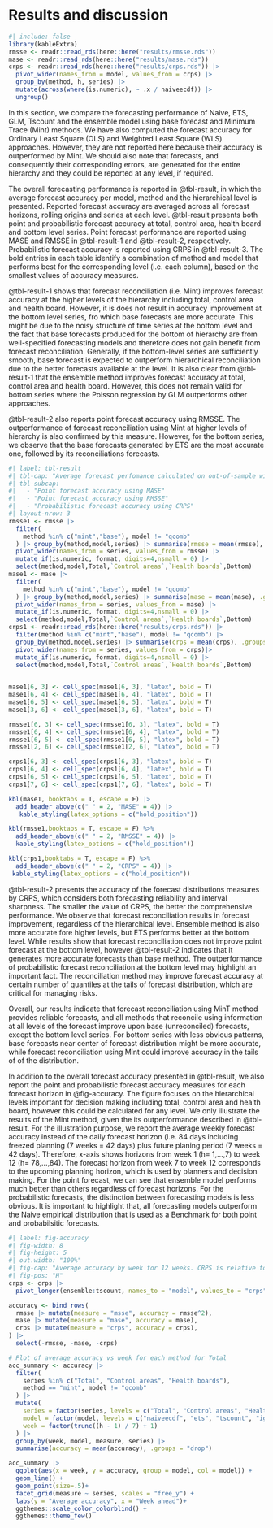 # Results and discussion {#sec-results}

```r
#| include: false
library(kableExtra)
rmsse <- readr::read_rds(here::here("results/rmsse.rds"))
mase <- readr::read_rds(here::here("results/mase.rds"))
crps <- readr::read_rds(here::here("results/crps.rds")) |>
  pivot_wider(names_from = model, values_from = crps) |>
  group_by(method, h, series) |>
  mutate(across(where(is.numeric), ~ .x / naiveecdf)) |>
  ungroup()
```

In this section, we compare the forecasting performance of Naive, ETS, GLM, Tscount and the ensemble model using base forecast and Minimum Trace (Mint) methods. We have also computed the forecast accuracy for Ordinary Least Square (OLS) and Weighted Least Square (WLS) approaches. However, they are not reported here because their accuracy is outperformed by Mint. We should also note that forecasts, and consequently their corresponding errors, are generated for the entire hierarchy and they could be reported at any level, if required. 

The overall forecasting performance is reported in @tbl-result, in which the average forecast accuracy per model, method and the hierarchical level is presented. Reported forecast accuracy are averaged across all forecast horizons, rolling origins and series at each level. @tbl-result presents both point and probabilistic forecast accuracy at total, control area, health board and bottom level series. Point forecast performance are reported using MASE and RMSSE in @tbl-result-1  and @tbl-result-2, respectively. Probabilistic forecast accuracy is reported using CRPS in @tbl-result-3. The bold entries in each table identify a combination of method and model that performs best for the corresponding level (i.e. each column), based on the smallest values of accuracy measures.

@tbl-result-1 shows that forecast reconciliation (i.e. Mint) improves forecast accuracy at the higher levels of the hierarchy including total, control area and health board. However, it is does not result in accuracy improvement at the bottom level series, fro which base forecasts are more accurate. This might be due to the noisy structure of time series at the bottom level and the fact that base forecasts produced for the bottom of hierarchy are from well-specified forecasting models and therefore does not gain benefit from forecast reconciliation. Generally, if the bottom-level series are sufficiently smooth, base forecast is expected to outperform hierarchical reconciliation due to the better forecasts available at the level. 
It is also clear from @tbl-result-1 that the ensemble method improves forecast accuracy at total, control area and health board. However, this does not remain valid for bottom series where the Poisson regression by GLM outperforms other approaches.

@tbl-result-2 also reports point forecast accuracy using RMSSE. The outperformance of forecast reconciliation using Mint at higher levels of hierarchy is also confirmed by this measure. However, for the bottom series, we observe that the base forecasts generated by ETS are the most accurate one, followed by its reconciliations forecasts. 


```r
#| label: tbl-result
#| tbl-cap: "Average forecast perfomance calculated on out-of-sample with time series cross validation applied to attended incident data. The best approach is highlighted in bold."
#| tbl-subcap: 
#|   - "Point forecast accuracy using MASE"
#|   - "Point forecast accuracy using RMSSE"
#|   - "Probabilistic forecast accuracy using CRPS"
#| layout-nrow: 3
rmsse1 <- rmsse |>
  filter(
    method %in% c("mint","base"), model != "qcomb"
  ) |> group_by(method,model,series) |> summarise(rmsse = mean(rmsse), .groups = "drop") |> 
  pivot_wider(names_from = series, values_from = rmsse) |> 
  mutate_if(is.numeric, format, digits=4,nsmall = 0) |> 
  select(method,model,Total,`Control areas`,`Health boards`,Bottom)
mase1 <- mase |>
  filter(
    method %in% c("mint","base"), model != "qcomb"
  ) |> group_by(method,model,series) |> summarise(mase = mean(mase), .groups = "drop") |> 
  pivot_wider(names_from = series, values_from = mase) |> 
  mutate_if(is.numeric, format, digits=4,nsmall = 0) |> 
  select(method,model,Total,`Control areas`,`Health boards`,Bottom)
crps1 <- readr::read_rds(here::here("results/crps.rds")) |>
  filter(method %in% c("mint","base"), model != "qcomb") |> 
  group_by(method,model,series) |> summarise(crps = mean(crps), .groups = "drop") |> 
  pivot_wider(names_from = series, values_from = crps)|> 
  mutate_if(is.numeric, format, digits=4,nsmall = 0) |> 
  select(method,model,Total,`Control areas`,`Health boards`,Bottom)
  

mase1[6, 3] <- cell_spec(mase1[6, 3], "latex", bold = T)
mase1[6, 4] <- cell_spec(mase1[6, 4], "latex", bold = T)
mase1[6, 5] <- cell_spec(mase1[6, 5], "latex", bold = T)
mase1[3, 6] <- cell_spec(mase1[3, 6], "latex", bold = T)

rmsse1[6, 3] <- cell_spec(rmsse1[6, 3], "latex", bold = T)
rmsse1[6, 4] <- cell_spec(rmsse1[6, 4], "latex", bold = T)
rmsse1[6, 5] <- cell_spec(rmsse1[6, 5], "latex", bold = T)
rmsse1[2, 6] <- cell_spec(rmsse1[2, 6], "latex", bold = T)

crps1[6, 3] <- cell_spec(crps1[6, 3], "latex", bold = T)
crps1[6, 4] <- cell_spec(crps1[6, 4], "latex", bold = T)
crps1[6, 5] <- cell_spec(crps1[6, 5], "latex", bold = T)
crps1[7, 6] <- cell_spec(crps1[7, 6], "latex", bold = T)

kbl(mase1, booktabs = T, escape = F) |> 
  add_header_above(c(" " = 2, "MASE" = 4)) |> 
   kable_styling(latex_options = c("hold_position"))

kbl(rmsse1,booktabs = T, escape = F) %>%
  add_header_above(c(" " = 2, "RMSSE" = 4)) |> 
  kable_styling(latex_options = c("hold_position"))

kbl(crps1,booktabs = T, escape = F) %>%
  add_header_above(c(" " = 2, "CRPS" = 4)) |> 
 kable_styling(latex_options = c("hold_position"))
```

@tbl-result-2 presents the accuracy of the forecast distributions measures by CRPS, which considers both forecasting reliability and interval sharpness. The smaller the value of CRPS, the better the comprehensive performance. We observe that forecast reconciliation results in forecast improvement, regardless of the hierarchical level. Ensemble method is also more accurate fore higher levels, but ETS performs better at the bottom level. While results show that forecast reconciliation does not improve point forecast at the bottom level, however @tbl-result-2 indicates that it generates more accurate forecasts than base method. The outperformance of probabilistic forecast reconciliation at the bottom level may highlight an important fact. The reconciliation method may improve forecast accuracy at certain number of quantiles at the tails of forecast distribution, which are critical for managing risks.

Overall, our results indicate that forecast reconciliation using MinT method provides reliable forecasts, and all methods that reconcile using information at all levels of the forecast improve upon base (unreconciled) forecasts, except the bottom level series. For bottom series with less obvious patterns, base forecasts near center of forecast distribution might be more accurate, while forecast reconciliation using Mint could improve accuracy in the tails of of the distribution.

In addition to the overall forecast accuracy presented in @tbl-result, we also report the point and probabilistic forecast accuracy measures for each forecast horizon in @fig-accuracy. The figure focuses on the hierarchical levels important for decision making including total, control area and health board, however this could be calculated for any level. We only illustrate the results of the Mint method, given the its outperformance described in @tbl-result. For the illustration purpose, we report the average weekly forecast accuracy instead of the daily forecast horizon (i.e. 84 days including freezed planning (7 weeks = 42 days) plus future planing period (7 weeks = 42 days). Therefore, x-axis shows horizons from week 1 (h= 1,...,7) to week 12 (h= 78,...,84). The forecast horizon from week 7 to week 12 corresponds to the upcoming planning horizon, which is used by planners and decision making. For the point forecast, we can see that ensemble model performs much better than others regardless of forecast horizons. For the probabilistic forecasts, the distinction between forecasting models is less obvious. It is important to highlight that, all forecasting models outperform the Naive empirical distribution that is used as a Benchmark for both point and probabilsitic forecasts.


```r
#| label: fig-accuracy
#| fig-width: 8
#| fig-height: 5
#| out.width: "100%"
#| fig-cap: "Average accuracy by week for 12 weeks. CRPS is relative to a naive ECDF. MASE and MSSE are relative to the corresponding values for the training set."
#| fig-pos: "H"
crps <- crps |>
  pivot_longer(ensemble:tscount, names_to = "model", values_to = "crps")

accuracy <- bind_rows(
  rmsse |> mutate(measure = "msse", accuracy = rmsse^2),
  mase |> mutate(measure = "mase", accuracy = mase),
  crps |> mutate(measure = "crps", accuracy = crps),
) |>
  select(-rmsse, -mase, -crps)

# Plot of average accuracy vs week for each method for Total
acc_summary <- accuracy |>
  filter(
    series %in% c("Total", "Control areas", "Health boards"),
    method == "mint", model != "qcomb"
  ) |>
  mutate(
    series = factor(series, levels = c("Total", "Control areas", "Health boards")),
    model = factor(model, levels = c("naiveecdf", "ets", "tscount", "iglm", "ensemble")),
    week = factor(trunc((h - 1) / 7) + 1)
  ) |>
  group_by(week, model, measure, series) |>
  summarise(accuracy = mean(accuracy), .groups = "drop")

acc_summary |>
  ggplot(aes(x = week, y = accuracy, group = model, col = model)) +
  geom_line() +
  geom_point(size=.5)+
  facet_grid(measure ~ series, scales = "free_y") +
  labs(y = "Average accuracy", x = "Week ahead")+
  ggthemes::scale_color_colorblind() +
  ggthemes::theme_few()
```


